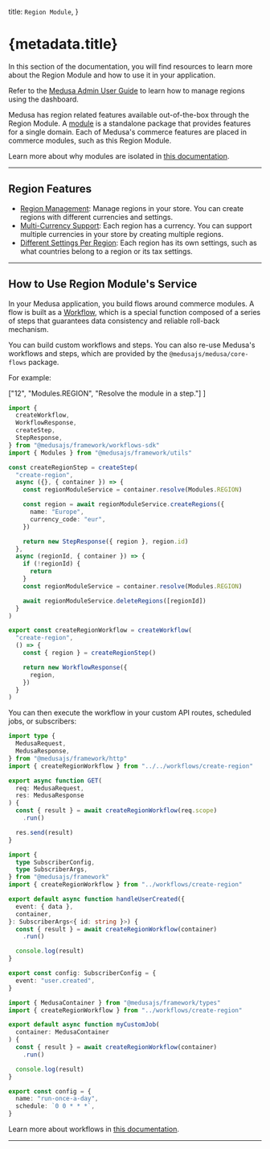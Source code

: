 
  title: `Region Module`,
}

# {metadata.title}

In this section of the documentation, you will find resources to learn more about the Region Module and how to use it in your application.

<Note title="Looking for no-code docs?">

Refer to the [Medusa Admin User Guide](!user-guide!/settings/regions) to learn how to manage regions using the dashboard.

</Note>

Medusa has region related features available out-of-the-box through the Region Module. A [module](!docs!/learn/fundamentals/modules) is a standalone package that provides features for a single domain. Each of Medusa's commerce features are placed in commerce modules, such as this Region Module.

<Note>

Learn more about why modules are isolated in [this documentation](!docs!/learn/fundamentals/modules/isolation).

</Note>

---

## Region Features

- [Region Management](/references/region/models/Region): Manage regions in your store. You can create regions with different currencies and settings.
- [Multi-Currency Support](/references/region/models/Region): Each region has a currency. You can support multiple currencies in your store by creating multiple regions.
- [Different Settings Per Region](/references/region/models/Region): Each region has its own settings, such as what countries belong to a region or its tax settings.

---

## How to Use Region Module's Service

In your Medusa application, you build flows around commerce modules. A flow is built as a [Workflow](!docs!/learn/fundamentals/workflows), which is a special function composed of a series of steps that guarantees data consistency and reliable roll-back mechanism. 

You can build custom workflows and steps. You can also re-use Medusa's workflows and steps, which are provided by the `@medusajs/medusa/core-flows` package.

For example:

  ["12", "Modules.REGION", "Resolve the module in a step."]
]

```ts title="src/workflows/create-region.ts" highlights={highlights}
import { 
  createWorkflow, 
  WorkflowResponse,
  createStep,
  StepResponse,
} from "@medusajs/framework/workflows-sdk"
import { Modules } from "@medusajs/framework/utils"

const createRegionStep = createStep(
  "create-region",
  async ({}, { container }) => {
    const regionModuleService = container.resolve(Modules.REGION)

    const region = await regionModuleService.createRegions({
      name: "Europe",
      currency_code: "eur",
    })

    return new StepResponse({ region }, region.id)
  },
  async (regionId, { container }) => {
    if (!regionId) {
      return
    }
    const regionModuleService = container.resolve(Modules.REGION)

    await regionModuleService.deleteRegions([regionId])
  }
)

export const createRegionWorkflow = createWorkflow(
  "create-region",
  () => {
    const { region } = createRegionStep()

    return new WorkflowResponse({
      region,
    })
  }
)
```

You can then execute the workflow in your custom API routes, scheduled jobs, or subscribers:

<CodeTabs group="resource-types">
  <CodeTab label="API Route" value="api-route">
    
```ts title="src/api/workflow/route.ts" highlights={[["11"], ["12"]]} collapsibleLines="1-6" expandButtonLabel="Show Imports"
import type {
  MedusaRequest,
  MedusaResponse,
} from "@medusajs/framework/http"
import { createRegionWorkflow } from "../../workflows/create-region"

export async function GET(
  req: MedusaRequest,
  res: MedusaResponse
) {
  const { result } = await createRegionWorkflow(req.scope)
    .run()

  res.send(result)
}
```

  </CodeTab>
  <CodeTab label="Subscriber" value="subscriber">
    
```ts title="src/subscribers/user-created.ts" highlights={[["11"], ["12"]]} collapsibleLines="1-6" expandButtonLabel="Show Imports"
import {
  type SubscriberConfig,
  type SubscriberArgs,
} from "@medusajs/framework"
import { createRegionWorkflow } from "../workflows/create-region"

export default async function handleUserCreated({
  event: { data },
  container,
}: SubscriberArgs<{ id: string }>) {
  const { result } = await createRegionWorkflow(container)
    .run()

  console.log(result)
}

export const config: SubscriberConfig = {
  event: "user.created",
}
```

  </CodeTab>
  <CodeTab label="Scheduled Job" value="scheduled-job">
    
```ts title="src/jobs/run-daily.ts" highlights={[["7"], ["8"]]}
import { MedusaContainer } from "@medusajs/framework/types"
import { createRegionWorkflow } from "../workflows/create-region"

export default async function myCustomJob(
  container: MedusaContainer
) {
  const { result } = await createRegionWorkflow(container)
    .run()

  console.log(result)
}

export const config = {
  name: "run-once-a-day",
  schedule: `0 0 * * *`,
}
```

  </CodeTab>
</CodeTabs>

Learn more about workflows in [this documentation](!docs!/learn/fundamentals/workflows).

---

<CommerceModuleSections />
